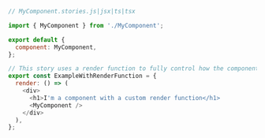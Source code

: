 ```js
// MyComponent.stories.js|jsx|ts|tsx

import { MyComponent } from './MyComponent';

export default {
  component: MyComponent,
};

// This story uses a render function to fully control how the component renders.
export const ExampleWithRenderFunction = {
  render: () => (
    <div>
      <h1>I'm a component with a custom render function</h1>
      <MyComponent />
    </div>
  ),
};
```